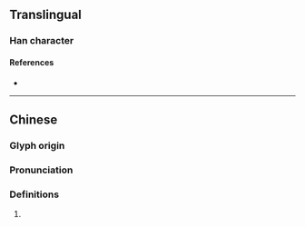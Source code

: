 {{character info}}
==Translingual==

===Han character===
{{Han char|rn=96|rad=玉|as=06|sn=10|four=14127|canj=MGKB|ids=⿰𤣩有}}

====References====
* {{Han ref|kx=0730.230|dkj=20949|dj=1142.080|hdz=21110.060|uh=73DB|ud=29659|bh=D2B5|bd=53941}}

----

==Chinese==
{{zh-forms}}

===Glyph origin===
{{Han etym}}

===Pronunciation===
{{zh-pron
|m=xiù
|c=
|mc=y
|oc=y
|cat=
}}

===Definitions===
{{zh-hanzi}}

# {{rfdef|zh}}
